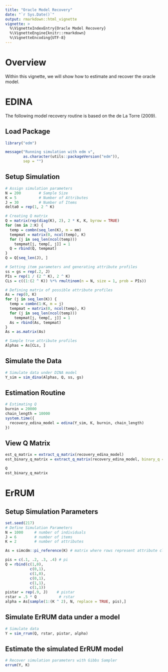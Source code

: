 ```yaml
---
title: "Oracle Model Recovery"
date: "`r Sys.Date()`"
output: rmarkdown::html_vignette
vignette: >
  %\VignetteIndexEntry{Oracle Model Recovery}
  %\VignetteEngine{knitr::rmarkdown}
  %\VignetteEncoding{UTF-8}
---
```


# Overview

Within this vignette, we will show how to estimate and recover the oracle 
model.

# EDINA

The following model recovery routine is based on the de La Torre (2009).

## Load Package

```r
library("edm")

message("Running simulation with edm v",
        as.character(utils::packageVersion("edm")),
        sep = "")
```


## Setup Simulation 

```r
# Assign simulation parameters
N = 200        # Sample Size
K = 5          # Number of Attributes
J = 30         # Number of Items
delta0 = rep(1, 2 ^ K)

# Creating Q matrix
Q = matrix(rep(diag(K), 2), 2 * K, K, byrow = TRUE)
for (mm in 2:K) {
  temp = combn(seq_len(K), m = mm)
  tempmat = matrix(0, ncol(temp), K)
  for (j in seq_len(ncol(temp)))
    tempmat[j, temp[, j]] = 1
  Q = rbind(Q, tempmat)
}
Q = Q[seq_len(J), ]

# Setting item parameters and generating attribute profiles
ss = gs = rep(.2, J)
PIs = rep(1 / (2 ^ K), 2 ^ K)
CLs = c((1:(2 ^ K)) %*% rmultinom(n = N, size = 1, prob = PIs))

# Defining matrix of possible attribute profiles
As = rep(0, K)
for (j in seq_len(K)) {
  temp = combn(1:K, m = j)
  tempmat = matrix(0, ncol(temp), K)
  for (j in seq_len(ncol(temp)))
    tempmat[j, temp[, j]] = 1
  As = rbind(As, tempmat)
}
As = as.matrix(As)

# Sample true attribute profiles
Alphas = As[CLs, ]
```

## Simulate the Data

```r
# Simulate data under DINA model
Y_sim = sim_dina(Alphas, Q, ss, gs)
```

## Estimation Routine

```r
# Estimating Q
burnin = 20000
chain_length = 10000
system.time({
  recovery_edina_model = edina(Y_sim, K, burnin, chain_length)
})
```

## View Q Matrix

```r
est_q_matrix = extract_q_matrix(recovery_edina_model)
est_binary_q_matrix = extract_q_matrix(recovery_edina_model, binary_q = TRUE)

Q
est_binary_q_matrix
```


# ErRUM

## Setup Simulation Parameters

```r
set.seed(217)
# Define Simulation Parameters
N = 1000     # number of individuals
J = 6        # number of items
K = 2        # number of attributes

As = simcdm::pi_reference(K) # matrix where rows represent attribute classes

pis = c(.1, .2, .3, .4) # pi
Q = rbind(c(1,0),
           c(0,1),
           c(1,0),
           c(0,1),
           c(1,1),
           c(1,1))
pistar = rep(.9, J)    # pistar
rstar = .5 * Q          # rstar
alpha = As[sample(1:(K ^ 2), N, replace = TRUE, pis),]
```

## Simulate ErRUM data under a model

```r
# Simulate data
Y = sim_rrum(Q, rstar, pistar, alpha)
```

## Estimate the simulated ErRUM model

```r
# Recover simulation parameters with Gibbs Sampler
errum(Y, K)
```

